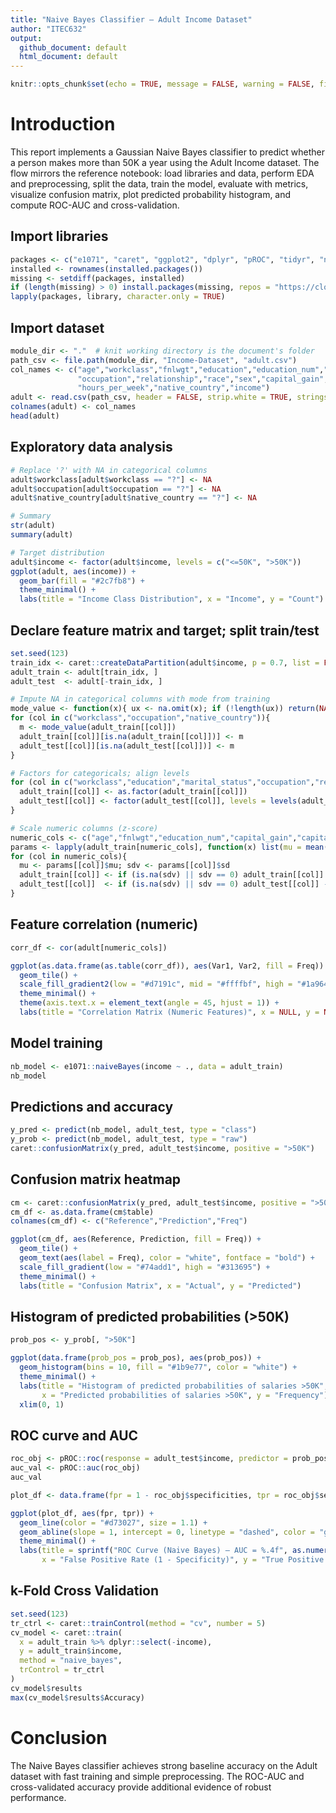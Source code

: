 ```yaml
---
title: "Naive Bayes Classifier — Adult Income Dataset"
author: "ITEC632"
output:
  github_document: default
  html_document: default
---
```


```r
knitr::opts_chunk$set(echo = TRUE, message = FALSE, warning = FALSE, fig.path = "05-04-Naive-Bayes-Classifier/images/", dev.args = list(bg = "white"))
```

# Introduction

This report implements a Gaussian Naive Bayes classifier to predict whether a person makes more than 50K a year using the Adult Income dataset. The flow mirrors the reference notebook: load libraries and data, perform EDA and preprocessing, split the data, train the model, evaluate with metrics, visualize confusion matrix, plot predicted probability histogram, and compute ROC-AUC and cross-validation.

## Import libraries

```r
packages <- c("e1071", "caret", "ggplot2", "dplyr", "pROC", "tidyr", "naivebayes")
installed <- rownames(installed.packages())
missing <- setdiff(packages, installed)
if (length(missing) > 0) install.packages(missing, repos = "https://cloud.r-project.org", quiet = TRUE)
lapply(packages, library, character.only = TRUE)
```

## Import dataset

```r
module_dir <- "."  # knit working directory is the document's folder
path_csv <- file.path(module_dir, "Income-Dataset", "adult.csv")
col_names <- c("age","workclass","fnlwgt","education","education_num","marital_status",
               "occupation","relationship","race","sex","capital_gain","capital_loss",
               "hours_per_week","native_country","income")
adult <- read.csv(path_csv, header = FALSE, strip.white = TRUE, stringsAsFactors = FALSE)
colnames(adult) <- col_names
head(adult)
```

## Exploratory data analysis

```r
# Replace '?' with NA in categorical columns
adult$workclass[adult$workclass == "?"] <- NA
adult$occupation[adult$occupation == "?"] <- NA
adult$native_country[adult$native_country == "?"] <- NA

# Summary
str(adult)
summary(adult)

# Target distribution
adult$income <- factor(adult$income, levels = c("<=50K", ">50K"))
ggplot(adult, aes(income)) +
  geom_bar(fill = "#2c7fb8") +
  theme_minimal() +
  labs(title = "Income Class Distribution", x = "Income", y = "Count")
```

## Declare feature matrix and target; split train/test

```r
set.seed(123)
train_idx <- caret::createDataPartition(adult$income, p = 0.7, list = FALSE)
adult_train <- adult[train_idx, ]
adult_test  <- adult[-train_idx, ]

# Impute NA in categorical columns with mode from training
mode_value <- function(x){ ux <- na.omit(x); if (!length(ux)) return(NA); names(sort(table(ux), TRUE))[1] }
for (col in c("workclass","occupation","native_country")){
  m <- mode_value(adult_train[[col]])
  adult_train[[col]][is.na(adult_train[[col]])] <- m
  adult_test[[col]][is.na(adult_test[[col]])] <- m
}

# Factors for categoricals; align levels
for (col in c("workclass","education","marital_status","occupation","relationship","race","sex","native_country","income")){
  adult_train[[col]] <- as.factor(adult_train[[col]])
  adult_test[[col]] <- factor(adult_test[[col]], levels = levels(adult_train[[col]]))
}

# Scale numeric columns (z-score)
numeric_cols <- c("age","fnlwgt","education_num","capital_gain","capital_loss","hours_per_week")
params <- lapply(adult_train[numeric_cols], function(x) list(mu = mean(x), sd = sd(x)))
for (col in numeric_cols){
  mu <- params[[col]]$mu; sdv <- params[[col]]$sd
  adult_train[[col]] <- if (is.na(sdv) || sdv == 0) adult_train[[col]] - mu else (adult_train[[col]] - mu)/sdv
  adult_test[[col]]  <- if (is.na(sdv) || sdv == 0) adult_test[[col]] - mu else (adult_test[[col]] - mu)/sdv
}
```

## Feature correlation (numeric)

```r
corr_df <- cor(adult[numeric_cols])

ggplot(as.data.frame(as.table(corr_df)), aes(Var1, Var2, fill = Freq)) +
  geom_tile() +
  scale_fill_gradient2(low = "#d7191c", mid = "#ffffbf", high = "#1a9641", midpoint = 0) +
  theme_minimal() +
  theme(axis.text.x = element_text(angle = 45, hjust = 1)) +
  labs(title = "Correlation Matrix (Numeric Features)", x = NULL, y = NULL, fill = "r")
```

## Model training

```r
nb_model <- e1071::naiveBayes(income ~ ., data = adult_train)
nb_model
```

## Predictions and accuracy

```r
y_pred <- predict(nb_model, adult_test, type = "class")
y_prob <- predict(nb_model, adult_test, type = "raw")
caret::confusionMatrix(y_pred, adult_test$income, positive = ">50K")
```

## Confusion matrix heatmap

```r
cm <- caret::confusionMatrix(y_pred, adult_test$income, positive = ">50K")
cm_df <- as.data.frame(cm$table)
colnames(cm_df) <- c("Reference","Prediction","Freq")

ggplot(cm_df, aes(Reference, Prediction, fill = Freq)) +
  geom_tile() +
  geom_text(aes(label = Freq), color = "white", fontface = "bold") +
  scale_fill_gradient(low = "#74add1", high = "#313695") +
  theme_minimal() +
  labs(title = "Confusion Matrix", x = "Actual", y = "Predicted")
```

## Histogram of predicted probabilities (>50K)

```r
prob_pos <- y_prob[, ">50K"]

ggplot(data.frame(prob_pos = prob_pos), aes(prob_pos)) +
  geom_histogram(bins = 10, fill = "#1b9e77", color = "white") +
  theme_minimal() +
  labs(title = "Histogram of predicted probabilities of salaries >50K",
       x = "Predicted probabilities of salaries >50K", y = "Frequency") +
  xlim(0, 1)
```

## ROC curve and AUC

```r
roc_obj <- pROC::roc(response = adult_test$income, predictor = prob_pos, levels = c("<=50K", ">50K"), direction = ">")
auc_val <- pROC::auc(roc_obj)
auc_val

plot_df <- data.frame(fpr = 1 - roc_obj$specificities, tpr = roc_obj$sensitivities)

ggplot(plot_df, aes(fpr, tpr)) +
  geom_line(color = "#d73027", size = 1.1) +
  geom_abline(slope = 1, intercept = 0, linetype = "dashed", color = "gray50") +
  theme_minimal() +
  labs(title = sprintf("ROC Curve (Naive Bayes) — AUC = %.4f", as.numeric(auc_val)),
       x = "False Positive Rate (1 - Specificity)", y = "True Positive Rate (Sensitivity)")
```

## k-Fold Cross Validation

```r
set.seed(123)
tr_ctrl <- caret::trainControl(method = "cv", number = 5)
cv_model <- caret::train(
  x = adult_train %>% dplyr::select(-income),
  y = adult_train$income,
  method = "naive_bayes",
  trControl = tr_ctrl
)
cv_model$results
max(cv_model$results$Accuracy)
```

# Conclusion

The Naive Bayes classifier achieves strong baseline accuracy on the Adult dataset with fast training and simple preprocessing. The ROC-AUC and cross-validated accuracy provide additional evidence of robust performance.
